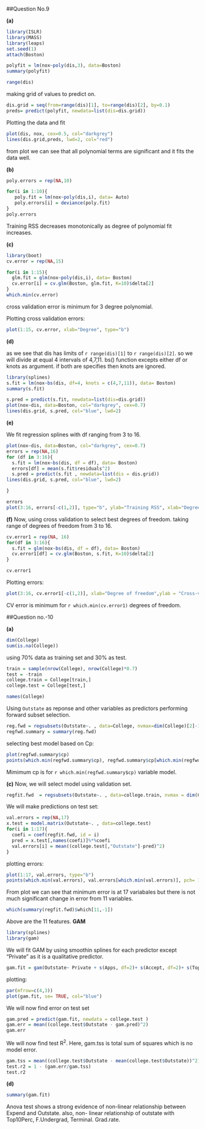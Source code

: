 ##Question No.9

**(a)**
```{r}
library(ISLR)
library(MASS)
library(leaps)
set.seed(1)
attach(Boston)
```


```{r}
polyfit = lm(nox~poly(dis,3), data=Boston)
summary(polyfit)
```
```{r}
range(dis)
```
making grid of values to predict on.
```{r}
dis.grid = seq(from=range(dis)[1], to=range(dis)[2], by=0.1)
preds= predict(polyfit, newdata=list(dis=dis.grid))
```
Plotting the data and fit

```{r}
plot(dis, nox, cex=0.5, col="darkgrey")
lines(dis.grid,preds, lwd=2, col="red")
```

from plot we can see that all polynomial terms are significant and it fits the data well.

**(b)**

```{r}
poly.errors = rep(NA,10)

for(i in 1:10){
   poly.fit = lm(nox~poly(dis,i), data= Auto)
   poly.errors[i] = deviance(poly.fit)
}
poly.errors
```
Training RSS decreases monotonically as degree of polynomial fit increases.

**(c)**
```{r}
library(boot)
cv.error = rep(NA,15)

for(i in 1:15){
  glm.fit = glm(nox~poly(dis,i), data= Boston)
  cv.error[i] = cv.glm(Boston, glm.fit, K=10)$delta[2]
}
which.min(cv.error)
```
cross validation error is minimum for 3 degree polynomial.

Plotting cross validation errors:
```{r}
plot(1:15, cv.error, xlab="Degree", type="b")
```
**(d)**

as we see that dis has limits of `r range(dis)[1]` to `r range(dis)[2]`. so we will divide at equal 4 intervals of 4,7,11. bs() function excepts either df or knots as argument. if both are specifies then knots are ignored.

```{r}
library(splines)
s.fit = lm(nox~bs(dis, df=4, knots = c(4,7,11)), data= Boston)
summary(s.fit)
```
```{r}
s.pred = predict(s.fit, newdata=list(dis=dis.grid))
plot(nox~dis, data=Boston, col="darkgrey", cex=0.7)
lines(dis.grid, s.pred, col="blue", lwd=2)
```
**(e)**

 We fit regression splines with df ranging from 3 to 16.
```{r}
plot(nox~dis, data=Boston, col="darkgrey", cex=0.7)
errors = rep(NA,16)
for (df in 3:16){
  s.fit = lm(nox~bs(dis, df = df), data= Boston)
  errors[df] = mean(s.fit$residuals^2)
  s.pred = predict(s.fit , newdata=list(dis = dis.grid))
lines(dis.grid, s.pred, col="blue", lwd=2)

}
```
```{r}
errors
plot(3:16, errors[-c(1,2)], type="b", ylab="Training RSS", xlab="Degree of freedom")
```
**(f)**
Now, using cross validation to select best degrees of freedom.
taking range of degrees of freedom from 3 to 16.
```{r warning=FALSE}
cv.error1 = rep(NA, 16)
for(df in 3:16){
  s.fit = glm(nox~bs(dis, df = df), data= Boston)
  cv.error1[df] = cv.glm(Boston, s.fit, K=10)$delta[2]
}
```
```{r}
cv.error1
```
Plotting errors:
```{r}
plot(3:16, cv.error1[-c(1,2)], xlab="Degree of freedom",ylab = "Cross-validation error", lwd=2, col="blue", type="b")
```
CV error is minimum for `r which.min(cv.error1)` degrees of freedom.

##Question no.-10

**(a)**
```{r}
dim(College)
sum(is.na(College))
```
using 70% data as training set and 30% as test.

```{r}
train = sample(nrow(College), nrow(College)*0.7)
test = -train
college.train = College[train,]
college.test = College[test,]
```

```{r}
names(College)
```

Using `Outstate` as reponse and other variables as predictors performing forward subset selection.

```{r}
reg.fwd = regsubsets(Outstate~. , data=College, nvmax=dim(College)[2]-1, method= "forward")
regfwd.summary = summary(reg.fwd)
```
selecting best model based on Cp:
```{r}
plot(regfwd.summary$cp)
points(which.min(regfwd.summary$cp), regfwd.summary$cp[which.min(regfwd.summary$cp)], pch=19, col="red")
```
Mimimum cp is for `r which.min(regfwd.summary$cp)` variable model.

**(c)**
Now, we will select model using validation set.

```{r}
regfit.fwd  = regsubsets(Outstate~. , data=college.train, nvmax = dim(College)[2]-1, method="forward")
```
We will make predictions on test set:
```{r}
val.errors = rep(NA,17)
x.test = model.matrix(Outstate~. , data=college.test)
for(i in 1:17){
  coefi = coef(regfit.fwd, id = i)
  pred = x.test[,names(coefi)]%*%coefi
  val.errors[i] = mean((college.test[,"Outstate"]-pred)^2)
}
```
plotting errors:
```{r}
plot(1:17, val.errors, type="b")
points(which.min(val.errors), val.errors[which.min(val.errors)], pch= 19, col="red")
```

From plot we can see that minimum error is at 17 variabales but there is not much significant change in error from 11 variables.

```{r}
which(summary(regfit.fwd)$which[11,-1])

```
Above are the 11 features.
**GAM**
```{r}
library(splines)
library(gam)
```

We will fit GAM by using smoothin splines for each predictor except "Private" as it is a qualitative predictor.
 
```{r}
gam.fit = gam(Outstate~ Private + s(Apps, df=2)+ s(Accept, df=2)+ s(Top10perc, df=2)+ s(F.Undergrad, df=2)+ s(Room.Board, df=2)+ s(Personal, df=2)+ s(Terminal, df=2) + s(perc.alumni, df=2)+ s(Expend, df=2) + s(Grad.Rate, df=2), data=college.train)
```
plotting:

```{r fig.width= 10, fig.height=10}
par(mfrow=c(4,3))
plot(gam.fit, se= TRUE, col="blue")
```
We will now find error on test set
```{r}
gam.pred = predict(gam.fit, newdata = college.test )
gam.err = mean((college.test$Outstate - gam.pred)^2)
gam.err
```
We will now find test R^2^.
Here, gam.tss is total sum of squares which is no model error.
```{r}
gam.tss = mean((college.test$Outstate - mean(college.test$Outstate))^2)
test.r2 = 1 - (gam.err/gam.tss)
test.r2
```
**(d)**

```{r}
summary(gam.fit)
```

Anova test shows a strong evidence of non-linear relationship between Expend and Outstate.
also,
non- linear relationship of outstate with Top10Perc, F.Undergrad, Terminal. Grad.rate.






